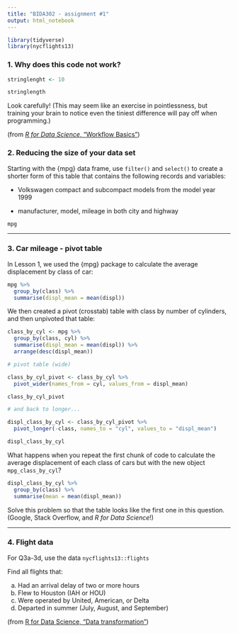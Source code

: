 ```yaml
---
title: "BIDA302 - assignment #1"
output: html_notebook
---
```


```r

library(tidyverse)
library(nycflights13)

```


### 1. Why does this code not work?

```r
stringlenght <- 10

stringlength
```


Look carefully! (This may seem like an exercise in pointlessness, but training your brain to notice even the tiniest difference will pay off when programming.)

(from [_R for Data Science_, "Workflow Basics"](https://r4ds.had.co.nz/workflow-basics.html#practice))



### 2. Reducing the size of your data set

Starting with the {mpg} data frame, use `filter()` and `select()` to create a shorter form of this table that contains the following records and variables:

* Volkswagen compact and subcompact models from the model year 1999

* manufacturer, model, mileage in both city and highway 

```r

mpg


```



***

### 3. Car mileage - pivot table

In Lesson 1, we used the {mpg} package to calculate the average displacement by class of car:

```r
mpg %>%                                
  group_by(class) %>%                   
  summarise(displ_mean = mean(displ)) 

```


We then created a pivot (crosstab) table with class by number of cylinders, and then unpivoted that table:

```r
class_by_cyl <- mpg %>%
  group_by(class, cyl) %>%
  summarise(displ_mean = mean(displ)) %>%
  arrange(desc(displ_mean))

# pivot table (wide)

class_by_cyl_pivot <- class_by_cyl %>%
  pivot_wider(names_from = cyl, values_from = displ_mean)

class_by_cyl_pivot

# and back to longer...

displ_class_by_cyl <- class_by_cyl_pivot %>%
  pivot_longer(-class, names_to = "cyl", values_to = "displ_mean")

displ_class_by_cyl

```

What happens when you repeat the first chunk of code to calculate the average displacement of each class of cars but with the new object `mpg_class_by_cyl`?

```r

displ_class_by_cyl %>%
  group_by(class) %>%
  summarise(mean = mean(displ_mean))

```

Solve this problem so that the table looks like the first one in this question. (Google, Stack Overflow, and _R for Data Science_!)

***


### 4. Flight data

For Q3a-3d, use the data `nycflights13::flights`

Find all flights that:

a. Had an arrival delay of two or more hours
b. Flew to Houston (IAH or HOU)
c. Were operated by United, American, or Delta
d. Departed in summer (July, August, and September)


(from [R for Data Science, "Data transformation"](https://r4ds.had.co.nz/transform.html))

